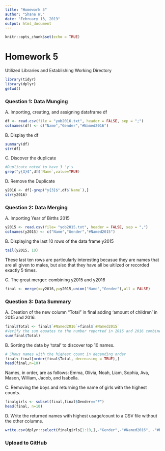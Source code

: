 ---
title: "Homework 5"
author: "Shane W."
date: "February 13, 2019"
output: html_document
---

```{r setup, include=FALSE}
knitr::opts_chunk$set(echo = TRUE)
```

# Homework 5

Utilized Libraries and Establishing Working Directory
```{r, echo = TRUE}
library(tidyr)
library(dplyr)
getwd()
```

### Question 1: Data Munging

A. Importing, creating, and assigning dataframe df
```{r, echo=TRUE}
df <- read.csv(file = "yob2016.txt", header = FALSE, sep = ";")
colnames(df) <- c("Name","Gender","#Named2016")
```

B. Display the df
```{r, echo=TRUE}
summary(df)
str(df)
```

C. Discover the duplicate
```{r, echo=TRUE}
#Duplicate noted to have 3 'y's
grep("y{3}$",df$`Name`,value=TRUE)
```

D. Remove the Duplicate
```{r, echo=TRUE}
y2016 <- df[-grep("y{3}$",df$`Name`),]
str(y2016)
```

### Question 2: Data Merging

A. Importing Year of Births 2015
```{r, echo=TRUE}
y2015 <- read.csv(file= "yob2015.txt", header = FALSE, sep = ",")
colnames(y2015) <- c("Name","Gender","#Named2015")
```

B. Displaying the last 10 rows of the data frame y2015
```{r, echo=TRUE}
tail(y2015, 10)
```
These last ten rows are particularly interesting becasue they are names that are all given to males, but also that they have all be uitilzed or recorded exactly 5 times.


C. The great merger: combining y2015 and y2016
```{r, echo=TRUE}
final <- merge(x=y2016,y=y2015,union("Name","Gender"),all = FALSE)
```

### Question 3: Data Summary

A. Creation of the new column "Total" in final adding 'amount of children' in 2015 and 2016.
```{r, echo=TRUE}
final$Total <- final$`#Named2016`+final$`#Named2015`
#Verify the sum equates to the number reported in 2015 and 2016 combined of: 7,239,231.
sum(final$Total)
```

B. Sorting the data by 'total' to discover top 10 names.
```{r, echo=TRUE}
# Shows names with the highest count in decending order
final<-final[order(final$Total, decreasing = TRUE),]
head(final,n=10)
```
Names, in order, are as follows: Emma, Olivia, Noah, Liam, Sophia, Ava, Mason, William, Jacob, and Isabella.

C. Removing the boys and returning the name of girls with the highest counts.
```{r, echo=TRUE}
finalgirls <- subset(final,final$Gender=="F")
head(final, n=10)
```

D. Write the returned names with highest usage/count to a CSV file without the other columns.
``` {r, echo=TRUE}
write.csv(dplyr::select(finalgirls[1:10,],-"Gender",-"#Named2016", -"#Named2015"), row.names=FALSE, file = "MostPopularGirlNames.csv" )
```

### Upload to GitHub

